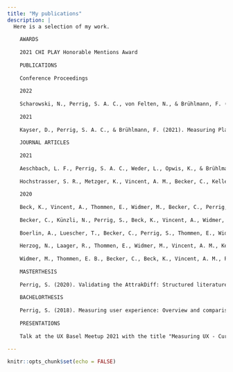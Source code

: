 ```yaml
---
title: "My publications"
description: |
  Here is a selection of my work.
    
    AWARDS
    
    2021 CHI PLAY Honorable Mentions Award
    
    PUBLICATIONS
    
    Conference Proceedings
    
    2022
    
    Scharowski, N., Perrig, S. A. C., von Felten, N., & Brühlmann, F. (2022). Trust and Reliance in XAI–Distinguishing Between Attitudinal and Behavioral Measures. CHI 2022 TRAIT Workshop on Trust and Reliance in AI-Human Teams.
    
    2021
    
    Kayser, D., Perrig, S. A. C., & Brühlmann, F. (2021). Measuring Players’ Experience of Need Satisfaction in Digital Games: An Analysis of the Factor Structure of the UPEQ. Extended Abstracts of the 2021 Annual Symposium on Computer-Human Interaction in Play, 158–162.
    
    JOURNAL ARTICLES
    
    2021
    
    Aeschbach, L. F., Perrig, S. A. C., Weder, L., Opwis, K., & Brühlmann, F. (2021). Transparency in Measurement Reporting: A Systematic Literature Review of CHI PLAY. Proc. ACM Hum.-Comput. Interact., 5(CHI PLAY). https://doi.org/10.1145/3474660  Honorable Mentions (top 5 %) 
    
    Hochstrasser, S. R., Metzger, K., Vincent, A. M., Becker, C., Keller, A. K. J., Beck, K., Perrig, S., Tisljar, K., Sutter, R., Schuetz, P., Bernasconi, L., Neyer, P., Marsch, S., & Hunziker, S. (2021). Trimethylamine-N-oxide (TMAO) predicts short- and long-term mortality and poor neurological outcome in out-of-hospital cardiac arrest patients. Clinical Chemistry and Laboratory Medicine (CCLM), 59(2), 393–402. https://doi.org/10.1515/cclm-2020-0159  
    
    2020
    
    Beck, K., Vincent, A., Thommen, E., Widmer, M., Becker, C., Perrig, S., Keller, A., & Hunziker, S. (2020). Post Intensive Care Syndrome in out-of-hospital cardiac arrest patients: A prospective observational study. Journal of Psychosomatic Research, 133, 110064.
    
    Becker, C., Künzli, N., Perrig, S., Beck, K., Vincent, A., Widmer, M., Thommen, E., Schaefert, R., Bassetti, S., & Hunziker, S. (2020). Code status discussions in medical inpatients: results of a survey of patients and physicians. Swiss Medical Weekly, 150(1314).
    
    Boerlin, A., Luescher, T., Becker, C., Perrig, S., Thommen, E., Widmer, M., Beck, K., Vincent, A., Tisljar, K., Bernasconi, L., & others. (2020). Low Plasma Sphingomyelin Levels Show a Weak Association with Poor Neurological Outcome in Cardiac Arrest Patients: Results from the Prospective, Observational COMMUNICATE Trial. Journal of Clinical Medicine, 9(4), 897. 
    
    Herzog, N., Laager, R., Thommen, E., Widmer, M., Vincent, A. M., Keller, A., Becker, C., Beck, K., Perrig, S., Bernasconi, L., & others. (2020). Association of Taurine with In-Hospital Mortality in Patients after Out-of-Hospital Cardiac Arrest: Results from the Prospective, Observational COMMUNICATE Study. Journal of Clinical Medicine, 9(5), 1405. 
    
    Widmer, M., Thommen, E. B., Becker, C., Beck, K., Vincent, A. M., Perrig, S., Keller, A., Bernasconi, L., Neyer, P., Marsch, S., & others. (2020). Association of acyl carnitines and mortality in out-of-hospital-cardiac-arrest patients: Results of a prospective observational study. Journal of Critical Care. 
    
    MASTERTHESIS
    
    Perrig, S. (2020). Validating the AttrakDiff: Structured literature review and questionnaire validation in a mobile device setting. 
    
    BACHELORTHESIS
    
    Perrig, S. (2018). Measuring user experience: Overview and comparison oft two commonly used questionnaires. 
    
    PRESENTATIONS
    
    Talk at the UX Basel Meetup 2021 with the title "Measuring UX - Current State and Future Opportunities".
    
---
```


```r
knitr::opts_chunk$set(echo = FALSE)
```